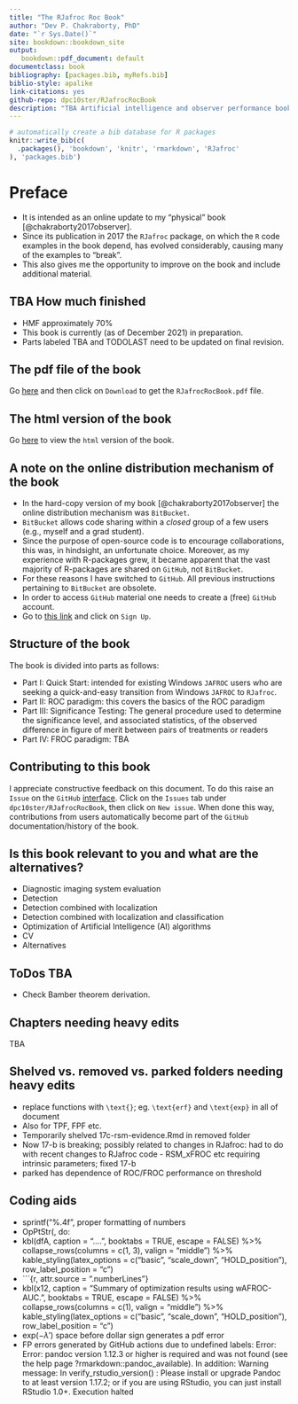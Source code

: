 ```yaml
--- 
title: "The RJafroc Roc Book"
author: "Dev P. Chakraborty, PhD"
date: "`r Sys.Date()`"
site: bookdown::bookdown_site
output: 
   bookdown::pdf_document: default
documentclass: book
bibliography: [packages.bib, myRefs.bib]
biblio-style: apalike
link-citations: yes
github-repo: dpc10ster/RJafrocRocBook
description: "TBA Artificial intelligence and observer performance book based on RJafroc."
---
```



```r
# automatically create a bib database for R packages
knitr::write_bib(c(
  .packages(), 'bookdown', 'knitr', 'rmarkdown', 'RJafroc'
), 'packages.bib')
```


# Preface {-}

* It is intended as an online update to my "physical" book [@chakraborty2017observer]. 
* Since its publication in 2017 the `RJafroc` package, on which the `R` code examples in the book depend, has evolved considerably, causing many of the examples to "break". 
* This also gives me the opportunity to improve on the book and include additional material.



## TBA How much finished {-}

* HMF approximately 70%
* This book is currently (as of December 2021) in preparation. 
* Parts labeled TBA and TODOLAST need to be updated on final revision.



## The pdf file of the book {-}
Go [here](https://github.com/dpc10ster/RJafrocRocBook/blob/gh-pages/RJafrocRocBook.pdf) and then click on `Download` to get the `RJafrocRocBook.pdf` file.


## The html version of the book {-}
Go [here](https://dpc10ster.github.io/RJafrocRocBook/) to view the `html` version of the book.


## A note on the online distribution mechanism of the book {-}

* In the hard-copy version of my book [@chakraborty2017observer] the online distribution mechanism was `BitBucket`. 
* `BitBucket` allows code sharing within a _closed_ group of a few users (e.g., myself and a grad student). 
* Since the purpose of open-source code is to encourage collaborations, this was, in hindsight, an unfortunate choice. Moreover, as my experience with R-packages grew, it became apparent that the vast majority of R-packages are shared on `GitHub`, not `BitBucket`. 
* For these reasons I have switched to `GitHub`. All previous instructions pertaining to `BitBucket` are obsolete.
* In order to access `GitHub` material one needs to create a (free) `GitHub` account. 
* Go to [this link](https://github.com) and click on `Sign Up`.


## Structure of the book {-}

The book is divided into parts as follows:

* Part I: Quick Start: intended for existing Windows `JAFROC` users who are seeking a quick-and-easy transition from Windows `JAFROC` to `RJafroc`. 
* Part II: ROC paradigm: this covers the basics of the ROC paradigm 
* Part III: Significance Testing: The general procedure used to determine the significance level, and associated statistics, of the observed difference in figure of merit between pairs of treatments or readers
* Part IV: FROC paradigm: TBA


## Contributing to this book {-}

I appreciate constructive feedback on this document. To do this raise an `Issue` on the `GitHub` [interface](https://github.com/dpc10ster/RJafrocRocBook). Click on the `Issues` tab under `dpc10ster/RJafrocRocBook`, then click on `New issue`. When done this way, contributions from users automatically become part of the `GitHub` documentation/history of the book.

## Is this book relevant to you and what are the alternatives? {-}

* Diagnostic imaging system evaluation
* Detection
* Detection combined with localization
* Detection combined with localization and classification
* Optimization of Artificial Intelligence (AI) algorithms
* CV
* Alternatives

## ToDos TBA {-}

* Check Bamber theorem derivation.



## Chapters needing heavy edits {-}


TBA


## Shelved vs. removed vs. parked folders needing heavy edits {-}

* replace functions with `\text{}`; eg. `\text{erf}` and `\text{exp}` in all of document
* Also for TPF, FPF etc.
* Temporarily shelved 17c-rsm-evidence.Rmd in removed folder
* Now 17-b is breaking; possibly related to changes in RJafroc: had to do with recent changes to RJafroc code - RSM_xFROC etc requiring intrinsic parameters; fixed 17-b
* parked has dependence of ROC/FROC performance on threshold


## Coding aids {-}
* sprintf("%.4f", proper formatting of numbers
* OpPtStr(, do:
* kbl(dfA, caption = "....", booktabs = TRUE, escape = FALSE) %>% collapse_rows(columns = c(1, 3), valign = "middle") %>% kable_styling(latex_options = c("basic", "scale_down", "HOLD_position"), row_label_position = "c") 
* ```{r, attr.source = ".numberLines"}
* kbl(x12, caption = "Summary of optimization results using wAFROC-AUC.", booktabs = TRUE, escape = FALSE) %>% collapse_rows(columns = c(1), valign = "middle") %>% kable_styling(latex_options = c("basic", "scale_down", "HOLD_position"), row_label_position = "c") 
* $\text{exp} \left ( -\lambda' \right )$ space before dollar sign generates a pdf error 
* FP errors generated by GitHub actions due to undefined labels:
Error: Error: pandoc version 1.12.3 or higher is required and was not found (see the help page ?rmarkdown::pandoc_available).
In addition: Warning message:
In verify_rstudio_version() :
Please install or upgrade Pandoc to at least version 1.17.2; or if you are using RStudio, you can just install RStudio 1.0+.
Execution halted


